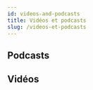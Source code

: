 ```yaml
---
id: videos-and-podcasts
title: Vidéos et podcasts
slug: /videos-et-podcasts
---
```


## Podcasts
<div class="row">
    <div class="col col--4">
        <HorizontalCard
            src='img/keeping_up/videos-and-podcasts/remote-ruby.png'
            alt='Remote Ruby'
            href='https://remoteruby.transistor.fm/'
            title='Remote Ruby'
            description="Animé par trois développeurs, qui invitent de temps en temps des invité.e.s"
        />
    </div>
    <div class="col col--4">
        <HorizontalCard
            src='img/keeping_up/videos-and-podcasts/ror-podcast.jpeg'
            alt='Ruby on Rails Podcast'
            href='http://5by5.tv/rubyonrails'
            title='Ruby on Rails Podcast'
            description="Animé par Brittany Martin"
        />
    </div>
    <div class="col col--4">
        <HorizontalCard
            src='img/keeping_up/videos-and-podcasts/dev-chat.png'
            alt='Ruby Rogues'
            href='https://devchat.tv/podcasts/ruby-rogues/'
            title='Ruby Rogues'
            description="Chaque semaine sur l'actualité Ruby et un.e invité.e professionnel.le du milieu"
        />
    </div>
    <div class="col col--4">
        <HorizontalCard
            src='img/keeping_up/videos-and-podcasts/code-with-jason.jpeg'
            alt='Rails With Jason'
            href='https://www.codewithjason.com/rails-with-jason-podcast/'
            title='Rails With Jason'
            description="Des développeur.se.s qui racontent leur expérience sur un sujet donné"
        />
    </div>
</div>

## Vidéos
<div class="row">
    <div class="col col--4">
        <HorizontalCard
            src='img/keeping_up/videos-and-podcasts/go-rails.jpeg'
            alt='Go Rails'
            href='https://www.youtube.com/channel/UCIQmhQxCvLHRr3Beku77tww/videos'
            title='Go Rails'
            description="Chaîne YouTube avec de nombreux tutoriels"
        />
    </div>
</div>
